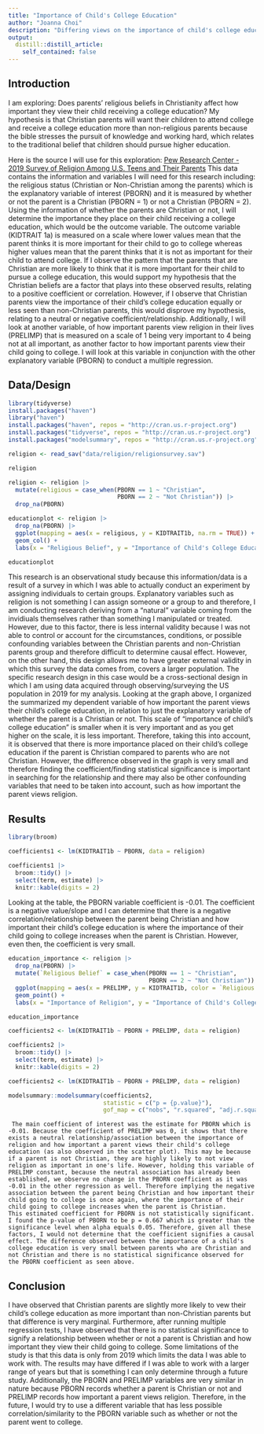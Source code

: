 ```yaml
---
title: "Importance of Child's College Education"
author: "Joanna Choi"
description: "Differing views on the importance of child's college education based on parents' religion"
output:
  distill::distill_article:
    self_contained: false
---
```


  
## Introduction
  I am exploring: Does parents' religious beliefs in Christianity affect how important they view their child receiving a college education? My hypothesis is that Christian parents will want their children to attend college and receive a college education more than non-religious parents because the bible stresses the pursuit of knowledge and working hard, which relates to the traditional belief that children should pursue higher education.

  Here is the source I will use for this exploration:
[Pew Research Center - 2019 Survey of Religion Among U.S. Teens and Their Parents](https://www.pewresearch.org/religion/dataset/2019-survey-of-religion-among-u-s-teens-and-their-parents/) This data contains the information and variables I will need for this research including: the religious status (Christian or Non-Christian among the parents) which is the explanatory variable of interest (PBORN) and it is measured by whether or not the parent is a Christian (PBORN = 1) or not a Christian (PBORN = 2). Using the information of whether the parents are Christian or not, I will determine the importance they place on their child receiving a college education, which would be the outcome variable. The outcome variable (KIDTRAIT 1a) is measured on a scale where lower values mean that the parent thinks it is more important for their child to go to college whereas higher values mean that the parent thinks that it is not as important for their child to attend college. If I observe the pattern that the parents that are Christian are more likely to think that it is more important for their child to pursue a college education, this would support my hypothesis that the Christian beliefs are a factor that plays into these observed results, relating to a positive coefficient or correlation. However, if I observe that Christian parents view the importance of their child's college education equally or less seen than non-Christian parents, this would disprove my hypothesis, relating to a neutral or negative coefficient/relationship. Additionally, I will look at another variable, of how important parents view religion in their lives (PRELIMP) that is measured on a scale of 1 being very important to 4 being not at all important, as another factor to how important parents view their child going to college. I will look at this variable in conjunction with the other explanatory variable (PBORN) to conduct a multiple regression.

## Data/Design

```r
library(tidyverse)
install.packages("haven")
library("haven")
install.packages("haven", repos = "http://cran.us.r-project.org")
install.packages("tidyverse", repos = "http://cran.us.r-project.org")
install.packages("modelsummary", repos = "http://cran.us.r-project.org")
```

```r
religion <- read_sav("data/religion/religionsurvey.sav")

religion

religion <- religion |>
  mutate(religious = case_when(PBORN == 1 ~ "Christian",
                               PBORN == 2 ~ "Not Christian")) |>
  drop_na(PBORN) 

educationplot <- religion |>
  drop_na(PBORN) |>
  ggplot(mapping = aes(x = religious, y = KIDTRAIT1b, na.rm = TRUE)) +
  geom_col() +
  labs(x = "Religious Belief", y = "Importance of Child's College Education")

educationplot
```
 This research is an observational study because this information/data is a result of a survey in which I was able to actually conduct an experiment by assigning individuals to certain groups. Explanatory variables such as religion is not something I can assign someone or a group to and therefore, I am conducting research deriving from a "natural" variable coming from the invidiuals themselves rather than something I manipulated or treated. However, due to this factor, there is less internal validity because I was not able to control or account for the circumstances, conditions, or possible confounding variables between the Christian parents and non-Christian parents group and therefore difficult to determine causal effect. However, on the other hand, this design allows me to have greater external validity in which this survey the data comes from, covers a larger population. The specific research design in this case would be a cross-sectional design in which I am using data acquired through observing/surveying the US population in 2019 for my analysis.
  Looking at the graph above, I organized the summarized my dependent variable of how important the parent views their child's college education, in relation to just the explanatory variable of whether the parent is a Christian or not. This scale of "importance of child's college education" is smaller when it is very important and as you get higher on the scale, it is less important. Therefore, taking this into account, it is observed that there is more importance placed on their child's college education if the parent is Christian compared to parents who are not Christian. However, the difference observed in the graph is very small and therefore finding the coefficient/finding statistical significance is important in searching for the relationship and there may also be other confounding variables that need to be taken into account, such as how important the parent views religion.
  
  
## Results
```r
library(broom)

coefficients1 <- lm(KIDTRAIT1b ~ PBORN, data = religion)

coefficients1 |>
  broom::tidy() |>
  select(term, estimate) |>  
  knitr::kable(digits = 2)
```
Looking at the table, the PBORN variable coefficient is -0.01. The coefficient is a negative value/slope and I can determine that there is a negative correlation/relationship between the parent being Christian and how important their child's college education is where the importance of their child going to college increases when the parent is Christian. However, even then, the coefficient is very small.
```r
education_importance <- religion |>
  drop_na(PBORN) |>
  mutate(`Religious Belief` = case_when(PBORN == 1 ~ "Christian",
                                        PBORN == 2 ~ "Not Christian")) |>
  ggplot(mapping = aes(x = PRELIMP, y = KIDTRAIT1b, color = `Religious Belief`)) +
  geom_point() +
  labs(x = "Importance of Religion", y = "Importance of Child's College Education")

education_importance
```
```r
coefficients2 <- lm(KIDTRAIT1b ~ PBORN + PRELIMP, data = religion)

coefficients2 |>
  broom::tidy() |>
  select(term, estimate) |>  
  knitr::kable(digits = 2)
```
```r
coefficients2 <- lm(KIDTRAIT1b ~ PBORN + PRELIMP, data = religion)

modelsummary::modelsummary(coefficients2,
                           statistic = c("p = {p.value}"),
                           gof_map = c("nobs", "r.squared", "adj.r.squared"))
```
     The main coefficient of interest was the estimate for PBORN which is -0.01. Because the coefficient of PRELIMP was 0, it shows that there exists a neutral relationship/association between the importance of religion and how important a parent views their child's college education (as also observed in the scatter plot). This may be because if a parent is not Christian, they are highly likely to not view religion as important in one's life. However, holding this variable of PRELIMP constant, because the neutral association has already been established, we observe no change in the PBORN coefficient as it was -0.01 in the other regression as well. Therefore implying the negative association between the parent being Christian and how important their child going to college is once again, where the importance of their child going to college increases when the parent is Christian.
    This estimated coefficient for PBORN is not statistically significant. I found the p-value of PBORN to be p = 0.667 which is greater than the significance level when alpha equals 0.05. Therefore, given all these factors, I would not determine that the coefficient signifies a causal effect. The difference observed between the importance of a child's college education is very small between parents who are Christian and not Christian and there is no statistical significance observed for the PBORN coefficient as seen above.
    

## Conclusion
  I have observed that Christian parents are slightly more likely to vew their child's college education as more important than non-Christian parents but that difference is very marginal. Furthermore, after running multiple regression tests, I have observed that there is no statistical significance to signify a relationship between whether or not a parent is Christian and how important they view their child going to college. Some limitations of the study is that this data is only from 2019 which limits the data I was able to work with. The results may have differed if I was able to work with a larger range of years but that is something I can only determine through a future study. Additionally, the PBORN and PRELIMP variables are very similar in nature because PBORN records whether a parent is Christian or not and PRELIMP records how important a parent views religion. Therefore, in the future, I would try to use a different variable that has less possible correlation/similarity to the PBORN variable such as whether or not the parent went to college. 